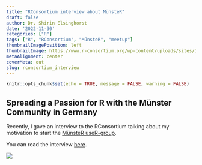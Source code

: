 ```yaml
---
title: "RConsortium interview about MünsteR"
draft: false
author: Dr. Shirin Elsinghorst
date: '2022-11-30'
categories: ["R"]
tags: ["R", "RConsortium", "MünsteR", "meetup"]
thumbnailImagePosition: left
thumbnailImage: https://www.r-consortium.org/wp-content/uploads/sites/13/2019/09/RConsortium_Vertical_Pantone.png
metaAlignment: center
coverMeta: out
slug: rconsortium_interview
---
```


```r
knitr::opts_chunk$set(echo = TRUE, message = FALSE, warning = FALSE)
```

## Spreading a Passion for R with the Münster Community in Germany

Recently, I gave an interview to the RConsortium talking about my motivation to start the [MünsteR useR-group](https://www.meetup.com/de-DE/munster-r-users-group/).

You can read the interview [here](https://www.r-consortium.org/blog/2022/11/29/spreading-a-passion-for-r-with-the-munster-community).

![](https://secure.meetupstatic.com/photos/event/8/4/8/e/highres_461193934.webp?w=3840)

